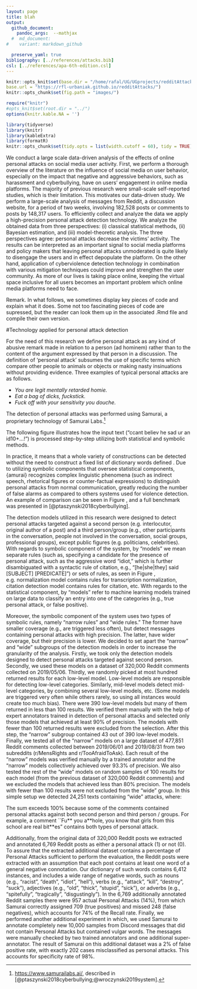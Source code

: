 ```yaml
---
layout: page
title: blah
output:
  github_document:
    pandoc_args:  --mathjax
  #  md_document:
#    variant: markdown_github

  preserve_yaml: true
bibliography: [../references/attacks.bib]
csl: [../references/apa-6th-edition.csl]
---
```


```r
knitr::opts_knit$set(base.dir = "/home/rafal/UG/UGprojects/redditAttacks",
base.url = "https://rfl-urbaniak.github.io/redditAttacks/")
knitr::opts_chunk$set(fig.path = "images/")
```




```r
require("knitr")
#opts_knit$set(root.dir = "../")
options(knitr.kable.NA = '')

library(tidyverse)
library(knitr)
library(kableExtra)
library(formatR)
knitr::opts_chunk$set(tidy.opts = list(width.cutoff = 60), tidy = TRUE)
```







\noindent \textbf{Abstract.}
We conduct a large scale data-driven analysis of the effects of online personal attacks on social media user activity. First, we perform a thorough overview of the literature on the influence of social media on user behavior, especially on the impact that negative and aggressive behaviors, such as harassment and cyberbullying, have on users’ engagement in online media platforms. The majority of previous research were  small-scale self-reported studies, which is their limitation. This motivates our data-driven study. We perform a large-scale analysis of messages from Reddit, a discussion website, for a period of two weeks, involving 182,528 posts or comments to posts by 148,317 users. To efficiently collect and analyze the data we apply a high-precision personal attack detection technology. We analyze the obtained data from three perspectives: (i) classical statistical methods, (ii) Bayesian estimation, and (iii) model-theoretic analysis. The three perspectives agree: personal attacks decrease the victims’ activity.
The results can be interpreted as an important signal to social media platforms and policy makers that leaving personal attacks unmoderated is quite likely to disengage the users and in effect depopulate the platform. On the other hand, application of cyberviolence detection technology in combination with various mitigation techniques could improve and strengthen the user community. As more of our lives is taking place online, keeping the virtual space inclusive for all users becomes an important problem which online media platforms need to face.



Remark. In what follows, we sometimes display key pieces of code and explain what it does. Some not too fascinating pieces of code are supressed, but the reader can look them up in the associated .Rmd file and compile their own version.




#Technology applied for personal attack detection



For the need of this research we define personal attack as any kind of abusive remark made in relation to a person (ad hominem) rather than to the content of the argument expressed by that person in a discussion. The definition of ‘personal attack’ subsumes the use of specific terms which compare other people to animals or objects or making nasty insinuations without providing evidence. Three examples of typical personal attacks are as follows.


- *You are legit mentally retarded homie.*
- *Eat a bag of dicks, fuckstick.*
- *Fuck off with your sensitivity you douche.*


The detection of personal attacks was performed using  Samurai, a proprietary technology of Samurai Labs.^[[https://www.samurailabs.ai/](https://www.samurailabs.ai/), described in [@ptaszynski2018cyberbullying;@wroczynski2019system].]




The following figure illustrates how the input text ("ccant believ he sad ur an id10+...!") is processed step-by-step utilizing both statistical and symbolic methods.



\begin{figure}[h]
    \includegraphics[width=\linewidth]{../images/example-eps-converted-to.pdf}
    \caption{Example of processing of one sentence by the applied Samurai technology.}
    \label{fig:samuraiexample}
\end{figure}





In practice, it means that a whole variety of constructions can be detected without the need to construct a fixed list of dictionary words defined \textit{a priori}. Due to utilizing symbolic components that oversee statistical components, {\textsf Samurai} recognizes complex linguistic phenomena (such as indirect speech, rhetorical figures or counter-factual expressions) to distinguish personal attacks from normal communication, greatly reducing the number of false alarms as compared to others systems used for violence detection. An example of comparison can be seen in Figure \ref{fig:samuraiexample}, and a full benchmark was presented in [@ptaszynski2018cyberbullying].





The detection models utilized in this research were designed to detect personal attacks targeted against a second person (e.g. interlocutor, original author of a post) and a third person/group (e.g., other participants in the conversation, people not involved in the conversation, social groups, professional groups), except public figures (e.g. politicians, celebrities). 
With regards to symbolic component of the system, by "models" we mean separate rules (such as, specifying a candidate for the presence of personal attack, such as the aggressive word "idiot," which is further disambiguated with a syntactic rule of citation, e.g., "[he$\vert$she$\vert$they] said [SUBJECT] [PREDICATE]") or sets of rules, as seen in Figure \ref{fig:samuraiexample}, e.g. normalization model contains rules for transcription normalization, citation detection model contains rules for citation, etc. With regards to the statistical component, by "models" refer to machine learning models trained on large data to classify an entry into one of the categories (e.g., true personal attack, or false positive).



Moreover, the symbolic component of the system uses two types of symbolic rules, namely "narrow rules" and "wide rules." The former have smaller coverage (e.g., are triggered less often), but detect messages containing personal attacks with high precision.\footnote{Precision is defined traditionally as the ratio of correctly detected instances among all detected instances.} The latter, have wider coverage, but their precision is lower. 
We decided to set apart the "narrow" and "wide" subgroups of the detection models in order to increase the granularity of the analysis. Firstly, we took only the detection models designed to detect personal attacks targeted against second person. Secondly, we used these models on a dataset of 320,000 Reddit comments collected on 2019/05/06.
Thirdly, we randomly picked at most hundred returned results for each low-level model. Low-level models are responsible for detecting low-level categories. Similarly, mid-level models detect mid-level categories, by combining several low-level models, etc. (Some models are triggered very often while others rarely, so using all instances would create too much bias). There were 390 low-level models but many of them returned in less than 100 results. We verified them manually with the help of expert annotators trained in detection of personal attacks and selected only those models that achieved at least 90\% of precision. The models with fewer than 100 returned results were excluded from the selection. After this step, the "narrow" subgroup contained 43 out of 390 low-level models. Finally, we tested 
all of the "narrow" models on a large dataset of 477,851 Reddit comments collected between 2019/06/01 and 2019/08/31 from two subreddits (r/MensRights and r/TooAfraidToAsk). Each result of the "narrow" models was verified manually by a trained annotator and the "narrow" models collectively achieved over 93.3\% of precision. We also tested the rest of the "wide" models on random samples of 100 results for each model (from the previous dataset of 320,000 Reddit comments) and we excluded the models that achieved less than 80\% precision. The models with fewer than 100 results were not excluded from the "wide" group. In this simple setup we detected 24,251 texts containing "wide" attacks, where:

\begin{itemize}
\item  5,717 (23.6\%) contained personal attacks against second person detected by the "narrow" models,
\item  8,837 (36.4\%) contained personal attacks against second person detected by "wide" models
% the models other than "narrow",
\item  10,023 (41.3\%) contained personal attacks against third persons / groups.
The sum exceeds 100\% because some of the comments contained personal attacks against both second person and third person / groups. For example, a comment ``Fu$\ast\ast$ you a$\ast\ast$hole, you know that girls from this school are real bit$\ast\ast$es" contains both types of personal attack.
\end{itemize}

The sum exceeds 100\% because some of the comments contained personal attacks against both second person and third person / groups. For example, a comment ``Fu$\ast\ast$ you a$\ast\ast$hole, you know that girls from this school are real bit$\ast\ast$es" contains both types of personal attack.




Additionally, from the original data of 320,000 Reddit posts we extracted and annotated 6,769 Reddit posts as either a personal attack (1) or not (0). To assure that the extracted additional dataset contains a percentage of Personal Attacks sufficient to perform the evaluation, the Reddit posts were extracted with an assumption that each post contains at least one word of a general negative connotation. Our dictionary of such words contains 6,412 instances, and includes a wide range of negative words, such as nouns (e.g., "racist", "death", "idiot", "hell"), verbs (e.g., "attack", "kill", "destroy", "suck"), adjectives (e.g., "old", "thick", "stupid", "sick"), or adverbs (e.g., "spitefully", "tragically", "disgustingly"). In the 6,769 additionally annotated Reddit samples there were 957 actual Personal Attacks (14\%), from which Samurai correctly assigned 709 (true positives) and missed 248 (false negatives), which accounts for 74\% of the Recall rate.
Finally, we performed another additional experiment in which, we used Samurai to annotate completely new 10,000 samples from Discord messages that did not contain Personal Attacks but contained vulgar words. The messages were manually checked by two trained annotators and one additional super-annotator. The result of Samurai on this additional dataset was a 2\% of false positive rate, with exactly 202 cases misclassified as personal attacks. This accounts for specificity rate of 98\%.
